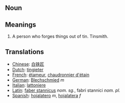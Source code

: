 == Noun ==

== Meanings ==

#A person who forges things out of tin. Tinsmith.

== Translations ==

*[[Chinese]]: [[白铁匠]]
*[[Dutch]]: [[tingieter]]
*[[French]]: [[étameur]], [[chaudronnier d'étain]]
*[[German]]: [[Blechschmied]] ''m''
*[[Italian]]: [[lattoniere]]
*[[Latin]]: [[faber stannicus]] ''nom. sg.'', fabri stannici ''nom. pl.''
*[[Spanish]]: [[hojalatero]] ''m'', [[hojalatera]] ''f''